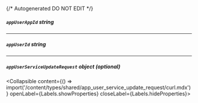 {/* Autogenerated DO NOT EDIT  */}

##### `appUserAppId` _string_

---
##### `appUserId` _string_

---
##### `appUserServiceUpdateRequest` _object (optional)_
<Collapsible content={() => import('/content/types/shared/app_user_service_update_request/curl.mdx')} openLabel={Labels.showProperties} closeLabel={Labels.hideProperties}>
</Collapsible>


